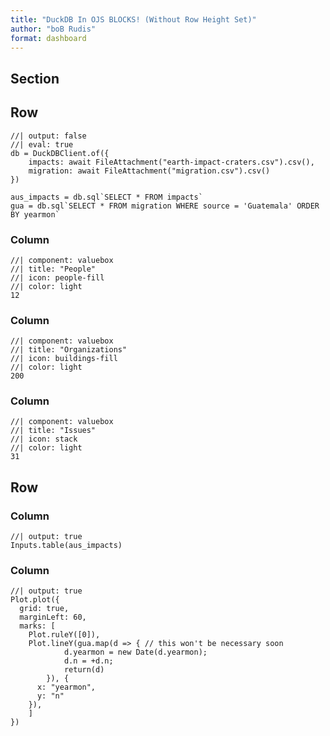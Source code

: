 ```yaml
---
title: "DuckDB In OJS BLOCKS! (Without Row Height Set)"
author: "boB Rudis"
format: dashboard
---
```


## Section 

## Row

```ojs
//| output: false
//| eval: true
db = DuckDBClient.of({ 
	impacts: await FileAttachment("earth-impact-craters.csv").csv(),
	migration: await FileAttachment("migration.csv").csv()
})

aus_impacts = db.sql`SELECT * FROM impacts`
gua = db.sql`SELECT * FROM migration WHERE source = 'Guatemala' ORDER BY yearmon`

```

### Column

```ojs
//| component: valuebox
//| title: "People"
//| icon: people-fill
//| color: light
12
```

### Column

```ojs
//| component: valuebox
//| title: "Organizations"
//| icon: buildings-fill
//| color: light
200
```

### Column

```ojs
//| component: valuebox
//| title: "Issues"
//| icon: stack
//| color: light
31
```

## Row

### Column

```ojs
//| output: true
Inputs.table(aus_impacts)
```

### Column

```ojs
//| output: true
Plot.plot({
  grid: true,
  marginLeft: 60,
  marks: [
    Plot.ruleY([0]),
    Plot.lineY(gua.map(d => { // this won't be necessary soon 
			d.yearmon = new Date(d.yearmon);
			d.n = +d.n;
			return(d)
		}), {
      x: "yearmon",
      y: "n"
    }),
	]
})
```
